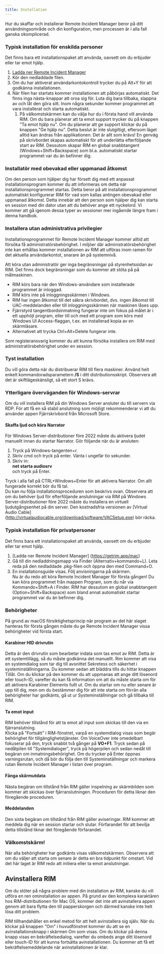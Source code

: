 ```yaml
---
title: Installation
---
```



Hur du skaffar och installerar Remote Incident Manager beror på ditt användningsområde och din konfiguration, men processen är i alla fall ganska okomplicerad.
<Windows>
### Typisk installation för enskilda personer
Det finns bara ett installationspaket att använda, oavsett om du erbjuder eller tar emot hjälp.
1. [Ladda ner Remote Incident Manager](https://getrim.app/win)
1. Kör den nedladdade filen.
1. Om du har aktiverat användarkontokontroll trycker du på Alt+Y för att godkänna installationen.
1. När filen har startats kommer installationen att påbörjas automatiskt. Det finns inga nästa-knappar att oroa sig för. Luta dig bara tillbaka, slappna av och låt den göra sitt. Inom några sekunder kommer programmet att vara installerat och starta automatiskt.  
    1. På välkomstskärmen kan du välja hur du i första hand vill använda RIM. Om du bara planerar att ta emot support trycker du på knappen "Ta emot hjälp nu". Om du planerar att ge support klickar du på knappen "Ge hjälp nu". Detta beslut är inte slutgiltigt, eftersom läget alltid kan ändras från applikationen.
Det är allt som krävs! En genväg på skrivbordet skapas automatiskt för att underlätta efterföljande start av RIM. Dessutom skapar RIM en global snabbtangent (Windows+Shift+Backspace) som bl.a. automatiskt startar programmet var du än befinner dig.
### Installatör med obevakad eller uppmanad åtkomst
Om den person som hjälper dig har försett dig med ett anpassat installationsprogram kommer du att informeras om detta när installationsprogrammet startas. Detta beror på att installationsprogrammet automatiskt konfigurerar RIM för vad som kallas antingen obevakad eller uppmanad åtkomst. Detta innebär att den person som hjälper dig kan starta en session med din dator utan att du behöver ange ett nyckelord. Vi kommer att gå igenom dessa typer av sessioner mer ingående längre fram i denna handbok.

### Installera utan administrativa privilegier

Installationsprogrammet för Remote Incident Manager kommer alltid att försöka få administratörsbehörighet. I miljöer där administratörsbehörighet inte kan erhållas kommer installationen av RIM att utföras inom ramen för det aktuella användarkontot, snarare än på systemnivå.

Att köra utan administratör ger inga begränsningar på styrenhetssidan av RIM. Det finns dock begränsningar som du kommer att stöta på på målmaskinen.

* RIM körs bara när den Windows-användare som installerade programmet är inloggad. 
* RIM körs inte på inloggningsskärmen i Windows. 
* RIM har ingen åtkomst till det säkra skrivbordet, dvs. ingen åtkomst till UAC-meddelanden eller till inloggningsskärmen när maskinen låses upp. 
* Fjärrstyrd tangentbordsinmatning fungerar inte om fokus på målet är i ett upphöjt program, eller till och med ett program som körs med Windows UI Access-flaggan, t.ex. en installerad kopia av en skärmläsare. 
* Alternativet att trycka Ctrl+Alt+Delete fungerar inte. 

Som registeransvarig kommer du att kunna försöka installera om RIM med administratörsbehörighet under en session.

### Tyst installation

Du vill göra detta när du distribuerar RIM till flera maskiner. Använd helt enkelt kommandoradsparametern **/S** i ditt distributionsskript. Observera att det är skiftlägeskänsligt, så ett stort S krävs.

### Ytterligare överväganden för Windows-servrar

Om du vill installera RIM på din Windows Server ansluter du till servern via RDP. För att få en så stabil anslutning som möjligt rekommenderar vi att du använder appen Fjärrskrivbord från Microsoft Store.

#### Skaffa ljud och köra Narrator

För Windows Server-distributioner före 2022 måste du aktivera ljudet manuellt innan du startar Narrator. Gör följande när du är ansluten:
1. Tryck på Windows-tangenten+r.
1. Skriv cmd och tryck på enter. Vänta i ungefär tio sekunder.
1. Skriv in:  
**net starta audiosrv**  
och tryck på Enter.

Tryck i alla fall på CTRL+Windows+Enter för att aktivera Narrator. Om allt fungerade korrekt bör du få tal.  
Du kan nu följa installationsproceduren som beskrivs ovan.
Observera att om du behöver ljud för efterföljande anslutningar via RIM på Windows Server-distributioner före 2022 måste du installera en virtuell ljudutgångsenhet på din server. Den kostnadsfria versionen av [Virtual Audio Cable] (http://virtualaudiocable.org/download/software/VACSetup.exe) bör räcka.
</Windows>
<MacOS>
### Typisk installation för privatpersoner

Det finns bara ett installationspaket att använda, oavsett om du erbjuder eller tar emot hjälp.
1. [Ladda ner Remote Incident Manager] (https://getrim.app/mac)
1. Gå till din nedladdningsmapp via Finder (Alternativ+kommando+L). Leta reda på den nedladdade .pkg-filen och öppna den med Command+O.
1. En installationsguide visas. Följ anvisningarna på skärmen.  
Nu är du redo att köra Remote Incident Manager för första gången! Du kan köra programmet från mappen Program, som du når via Kommando+Shift+A i Finder. RIM har dessutom en global snabbtangent (Option+Shift+Backspace) som bland annat automatiskt startar programmet var du än befinner dig.

### Behörigheter

På grund av macOS försiktighetsprincip när program av det här slaget hanteras för första gången måste du ge Remote Incident Manager vissa behörigheter vid första start.

#### Karabiner HID drivrutin

Detta är den drivrutin som bearbetar indata som tas emot av RIM. Detta är ett systemtillägg, så du måste godkänna det manuellt. Rim kommer att visa en systemdialog som tar dig till avsnittet Sekretess och säkerhet i systeminställningarna. Du kommer sedan att bläddra tills du hittar knappen Tillåt. Om du klickar på den kommer du att uppmanas att ange ditt lösenord eller touch-ID, varefter du kan få information om att du måste starta om för att aktivera Karabiner Elements fullt ut. Om du startar om nu eller senare är upp till dig, men om du bestämmer dig för att inte starta om förrän alla behörigheter har godkänts, gå ut ur Systeminställningar och gå tillbaka till RIM.

#### Ta emot input

RIM behöver tillstånd för att ta emot all input som skickas till den via en fjärranslutning.  
Klicka på "Fortsätt" i RIM-fönstret, varpå en systemdialog visas som begär behörighet för tillgänglighetstjänster. Om VoiceOver inte omedelbart fokuserar på den, tryck snabbt två gånger på **VO+F1**. Tryck sedan på nedåtpilen till "Systemdialoger", tryck på högerpilen och sedan nedåt till begäran om inmatningsbehörighet. Om du trycker på Enter öppnas varningsrutan, och då bör du följa den till Systeminställningar och markera rutan Remote Incident Manager i listan över program.

#### Fånga skärmutdata

Nästa begäran om tillstånd från RIM gäller inspelning av skärmbilden som kommer att skickas över fjärranslutningen. Proceduren för detta liknar den föregående proceduren.

#### Meddelanden

Den sista begäran om tillstånd från RIM gäller aviseringar. RIM kommer att meddela dig när en session startar och slutar. Förfarandet för att bevilja detta tillstånd liknar det föregående förfarandet.

### Välkomstskärm!

När alla behörigheter har godkänts visas välkomstskärmen. Observera att om du väljer att starta om senare är detta en bra tidpunkt för omstart. Vid det här laget är RIM redo att initiera eller ta emot anslutningar.

## Avinstallera RIM

Om du stöter på några problem med din installation av RIM, kanske du vill utföra en ren ominstallation av appen. På grund av den komplexa karaktären hos RIM-distributionen för Mac OS, kommer det inte att avinstallera appen genom att bara flytta den till papperskorgen och därmed kanske inte helt lösa ditt problem.

RIM tillhandahåller en enkel metod för att helt avinstallera sig själv. När du klickar på knappen "Om" i huvudfönstret kommer du att se en avinstallationsknapp i skärmen Om som visas. Om du klickar på denna knapp visas en bekräftelsedialog, varefter du ombeds ange ditt lösenord eller touch-ID för att kunna fortsätta avinstallationen. Du kommer att få ett bekräftelsemeddelande när avinstallationen är klar.
</MacOS>
